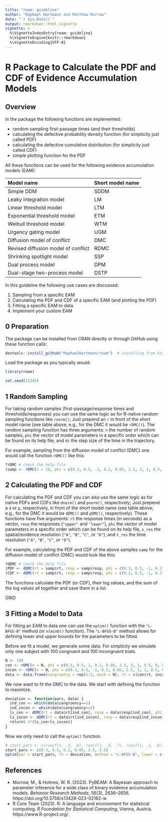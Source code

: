 ```yaml
---
title: "ream: guideline"
author: "Raphael Hartmann and Matthew Murrow"
date: "`r Sys.Date()`"
output: rmarkdown::html_vignette
vignette: >
  %\VignetteIndexEntry{ream: guideline}
  %\VignetteEngine{knitr::rmarkdown}
  %\VignetteEncoding{UTF-8}
---
```


# R Package to Calculate the PDF and CDF of Evidence Accumulation Models

## Overview

In the package the following functions are implemented: 

- random sampling first-passage times (and their thresholds)
- calculating the defective probability density function (for simplicity just called PDF) 
- calculating the defective cumulative distribution (for simplicity just called CDF)
- simple plotting function for the PDF

All these functions can be used for the following evidence accumulation models (EAM):

| Model name                          | Short model name |
| :---------------------------------- | :--------------- |
| Simple DDM                          | SDDM             |
| Leaky integration model             | LM               |
| Linear threshold model              | LTM              |
| Exponential threshold model         | ETM              |
| Weibull threshold model             | WTM              |
| Urgency gating model                | UGM              |
| Diffusion model of conflict         | DMC              |
| Revised diffusion model of conflict | RDMC             |
| Shrinking spotlight model           | SSP              |
| Dual process model                  | DPM              |
| Dual-stage two-process model        | DSTP             |

In this guideline the following use cases are discussed:

1. Sampling from a specific EAM
2. Calculating the PDF and CDF of a specific EAM (and plotting the PDF)
3. Fitting a specific EAM to data
4. Implement your custom EAM

## 0 Preparation

The package can be installed from CRAN directly or through GitHub using these function calls:
```r
devtools::install_github("RaphaelHartmann/ream")  # installing from GitHub
```
Load the package as you typically would:
```r
library(ream)
```

```r
set.seed(12345)
```

## 1 Random Sampling
For taking random samples (first-passage/response times and thresholds/responses) you can use the same logic as for R-native random sampling functions like `rnorm()`; Just prepend an `r` in front of the short model name (see table above; e.g., for the DMC it would be `rDMC()`). The random sampling function has three arguments: `n` the number of random samples, `phi` the vector of model parameters in a specific order which can be found on its help file, and `dt` the step size of the time in the trajectory.

For example, sampling from the diffusion model of conflict (DMC) one would call the function `rDMC()` like this: 
```r
?rDMC # check the help file
(samp <- rDMC(n = 10, phi = c(0.3, 0.5, -1, 0.2, 0.05, 2.5, 3, 1, 0.5, 0, 0, 1), dt = 1e-4))
```


## 2 Calculating the PDF and CDF
For calculating the PDF and CDF you can also use the same logic as for native PDFs and CDFs like `dnorm()` and `pnorm()`, respectively; Just prepend a `d` or `p`, respectively, in front of the short model name (see table above; e.g., for the DMC it would be `dDMC()` and `pDMC()`, respectively). These functions have five arguments: `rt` the response times (in seconds) as a vector, `resp` the responses (`"upper"` and `"lower"`), `phi` the vector of model parameters in a specific order which can be found on its help file, `x_res` the spatial/evidence resolution (`"A"`, `"B"`, `"C"`, or `"D"`), and `t_res` the time resolution (`"A"`, `"B"`, `"C"`, or `"D"`).

For example, calculating the PDF and CDF of the above samples `samp` for the diffusion model of conflict (DMC) would look like this: 
```r
?dDMC # check the help file
(PDF <- dDMC(rt = samp$rt, resp = samp$resp, phi = c(0.3, 0.5, -1, 0.2, 0.05, 2.5, 3, 1, 0.5, 0, 0, 1), x_res = "A", t_res = "A"))
(CDF <- dDMC(rt = samp$rt, resp = samp$resp, phi = c(0.3, 0.5, -1, 0.2, 0.05, 2.5, 3, 1, 0.5, 0, 0, 1), x_res = "A", t_res = "A"))
```
The functions calculate the PDF (or CDF), their log values, and the sum of the log values all together and save them in a list.

GRID

## 3 Fitting a Model to Data
For fitting an EAM to data one can use the `optim()` function with the `"L-BFGS-B"` method (or `nlminb()` function). The `"L-BFGS-B"` method allows for defining lower and upper bounds for the parameters to be fitted.

Before we fit a model, we generate some data. For simplicity we simulate only one subject with 100 congruent and 100 incongruent trials.
```r
N <- 100
con <- rDMC(n = N, phi = c(0.3, 0.5, 1, 0.2, 0.05, 2.5, 3, 1, 0.5, 0, 0, 1), dt = 1e-05)
incon <- rDMC(n = N, phi = c(0.3, 0.5, -1, 0.2, 0.05, 2.5, 3, 1, 0.5, 0, 0, 1), dt = 1e-05)
data <- data.frame(congruency = rep(1:2, each = N), rt = c(con$rt, incon$rt), resp = c(con$resp, incon$resp))
```
We now want to fit the DMC to the data. We start with defining the function to maximize.
```r
deviation <- function(pars, data) {
  ind_con <- which(data$congruency==1)
  ind_incon <- which(data$congruency==2)
  ls_con <- dDMC(rt = data$rt[ind_con], resp = data$resp[ind_con], phi = c(pars[1:2], 1, pars[3:6], 1, 0.5, 0, 0, 1), x_res = "C", t_res = "C")$sum_log_pdf
  ls_incon <- dDMC(rt = data$rt[ind_incon], resp = data$resp[ind_incon], phi = c(pars[1:2], -1, pars[3:6], 1, 0.5, 0, 0, 1), x_res = "C", t_res = "C")$sum_log_pdf
  return(-2*(ls_con+ls_incon))
}
```
Now we only need to call the `optim()` function.
```r
# start_pars <- c(runif(1, .2, .6), runif(1, .3, .7), runif(1, .1, .6), runif(1, 0, .1), runif(1, 1.5, 4.5), runif(1, 0, 5))
start_pars <- c(0.3, 0.5, 0.2, 0.05, 2.5, 2.5)
optim(par = start_pars, fn = deviation, method = "L-BFGS-B", lower = c(.2, .1, .1, 0, 1, 0), upper = c(.6, .9, .6, .1, 5, 5), data = data)
```


## References
* Murrow, M., & Holmes, W. R. (2023). PyBEAM: A Bayesian approach to parameter inference for a wide class of binary evidence accumulation models. *Behavior Research Methods*, 56(3), 2636–2656. https://doi.org/10.3758/s13428-023-02162-w
* R Core Team (2023). R: A language and environment for statistical computing. *R Foundation for Statistical Computing*, Vienna, Austria. https://www.R-project.org/.
